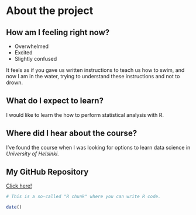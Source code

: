 
# About the project

## How am I feeling right now?
- Overwhelmed
- Excited
- Slightly confused

It feels as if you gave us written instructions to teach us how to swim, and now I am in the water, trying to understand these instructions and not to drown.

## What do I expect to learn?
I would like to learn the how to perform statistical analysis with R.  

## Where did I hear about the course?
I've found the course when I was looking for options to learn data science in *University of Helsinki*.  

## My GitHub Repository
[Click here!](https://github.com/vapeshko/IODS-project)  

```r
# This is a so-called "R chunk" where you can write R code.

date()

```

